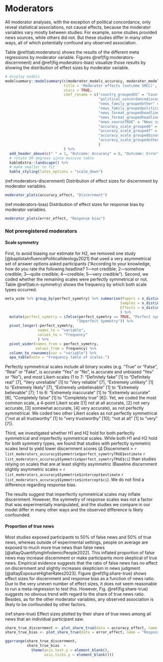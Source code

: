 # Moderators {#moderators}

\FloatBarrier  

All moderator analyses, with the exception of political concordance, only reveal statistical associations, not causal effects, because the moderator variables vary mostly between studies: For example, some studies provided news sources, while others did not. But these studies differ in many other ways, all of which potentially confound any observed association.

Table \@ref(tab:moderators) shows the results of the different meta regressions by moderator variable. Figures \@ref(fig:moderators-discernment) and \@ref(fig:moderators-bias) visualize those results by showing the distribution of effect sizes by moderator variable.

```r
# display models
modelsummary::modelsummary(c(moderator_models_accuracy, moderator_models_error), 
                           title = 'Moderator effects (outcome SMCC)', 
                           stars = TRUE, 
                           coef_rename = c("country_groupedUS" = "Country: US (vs. nonUS)", 
                                           "political_concordancediscordant" = "Political Concordance : Discordant (vs. Concordant)",
                                           "news_family_groupedother" = "News family: Other (vs. Covid)", 
                                           "news_family_groupedpolitical" = "News family: Political (vs. Covid)",
                                           "news_format_groupedheadline_picture" = "News Format: Headline & Picture (vs. Headline)",
                                           "news_format_groupedheadline_picture_lede" = "News Format: Headline, Picture & Lede (vs. Headline)",
                                           "news_sourceTRUE" = "News source: Source (vs. No source)", 
                                           "accuracy_scale_grouped6" = "Accuracy Scale: 6 (vs. 4)",
                                           "accuracy_scale_grouped7" = "Accuracy Scale: 7 (vs. 4)",
                                           "accuracy_scale_groupedbinary" = "Accuracy Scale: binary (vs. 4)",
                                           "accuracy_scale_groupedother" = "Accuracy Scale: other (vs. 4)"
                                           )
                           ) %>%
  add_header_above(c(" " = 1, "Outcome: Accuracy" = 8, "Outcome: Error" = 8)) %>%
  # rotate 90 degrees since massive table
  kableExtra::landscape() %>%
  # make smaller to fit
  kable_styling(latex_options = "scale_down")
```

(ref:moderators-discernment) Distribution of effect sizes for discernment by moderator variables.

```r
moderator_plots(accuracy_effect, "Discernment")
```

(ref:moderators-bias) Distribution of effect sizes for response bias by moderator variables.

```r
moderator_plots(error_effect, "Response bias")
```

### Not preregistered moderators

#### Scale symmetry

First, to avoid biasing our estimate for H2, we removed one study [@baptistaInfluencePoliticalIdeology2021] that used a very asymmetrical set of answer options asked participants ("According to your knowledge, how do you rate the following headline? 1---not credible; 2---somehow credible; 3---quite credible; 4---credible; 5---very credible"). Second, we coded whether the remaining scales were perfectly symmetrical or not. Table \@ref(tab:n-symmetry) shows the frequency by which both scale types occurred.

```r
meta_wide %>% group_by(perfect_symetry) %>% summarise(Papers = n_distinct(paperID),
                                                     Samples = n_distinct(unique_sample_id),
                                                     Effects = n_distinct(observation_id)
                                                     ) %>% 
  mutate(perfect_symetry = ifelse(perfect_symetry == TRUE, "Perfect symmetry", 
                                 "Imperfect Symmetry")) %>% 
  pivot_longer(-perfect_symetry,
               names_to = "variable",
               values_to = "frequency"
               ) %>% 
  pivot_wider(names_from = perfect_symetry, 
              values_from = frequency) %>% 
  column_to_rownames(var = "variable") %>% 
  apa_table(note = "Frequency table of scales.")
```

Perfectly symmetrical scales include all binary scales (e.g. "True" or "False", "Real" or "Fake", is accurate "Yes" or "No", is accurate and unbiased "Yes" or "No"), and most Likert-scales (1 to 7: "Definitely fake" [1] to "Definitely real" [7], "Very unreliable" [1] to "Very reliable" [7], "Extremely unlikely" [1] to "Extremely likely" [7], "Extremely unbelievable" [1] to "Extremely believable" [7]; 1 to 6: "Extremely inaccurate" [1] to "Extremely accurate" [6], "Completely false" [1] to "Completely true" [6]). Yet, we coded the most common scale, a 4-point Likert scale ([1] not at all accurate, [2] not very accurate, [3] somewhat accurate, [4] very accurate), as not perfectly symmetrical. We coded two other Likert scales as not perfectly symmetrical ("not at all trustworthy" [1] to "very trustworthy" [10]; "not at all" [1] to "very" [7]).

Third, we investigated whether H1 and H2 hold for both perfectly symmetrical and imperfectly symmetrical scales. While both H1 and H2 hold for both symmetry types, we found that studies with perfectly symmetric scales tend to yield lower discernment scores ($\Delta$ Discernment = `r list_moderators_accuracy$Symmetrie$perfect_symetryTRUE$estimate` `r list_moderators_accuracy$Symmetrie$perfect_symetryTRUE$ci`) than studies relying on scales that are at least slightly asymmetric (Baseline discernment slightly asymmetric scales = `r list_moderators_accuracy$Symmetrie$intercept$estimate` `r list_moderators_accuracy$Symmetrie$intercept$ci`). We do not find a difference regarding response bias.

The results suggest that imperfectly symmetrical scales may inflate discernment. However, the symmetry of response scales was not a factor that was experimentally manipulated, and the studies we compare in our model differ in many other ways and the observed difference is likely confounded.

#### Proportion of true news

Most studies exposed participants to 50% of false news and 50% of true news, whereas outside of experimental settings, people on average are exposed to much more true news than false news [@altayQuantifyingInfodemicPeople2022]. This inflated proportion of false news may increase discernment or make participants more skeptical of true news. Empirical evidence suggests that the ratio of false news has no effect on discernment and slightly increases skepticism in news judgment [@altayExposureHigherRates2023]. Figure \@ref(fig:share-true) shows effect sizes for discernment and response bias as a function of news ratio. Due to the very uneven number of effect sizes, it does not seem reasonable to run a meta-regression to test this. However, Fig. \@ref(fig:share-true) suggests no obvious trend with regard to the share of true news ratio. Besides, as for the other moderator variables, any observed association is likely to be confounded by other factors.

(ref:share-true) Effect sizes plotted by their share of true news among all news that an individual participant saw.

```r
share_true_discernment <- plot_share_true(data = accuracy_effect, name = "Discernment")
share_true_bias <- plot_share_true(data = error_effect, name = "Response bias")

ggarrange(share_true_discernment, 
          share_true_bias  + 
            theme(axis.text.y = element_blank(),
                  axis.ticks.y = element_blank()))

```

